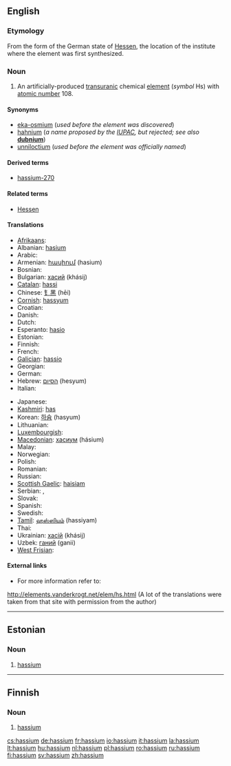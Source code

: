 {{also|Hassium}}
==English==

{{elements|Hs|bohrium|Bh|meitnerium|Mt}}

===Etymology===
From the {{etyl|la}} form of the German state of [[w:Hessen|Hessen]], the location of the institute where the element was first synthesized.

===Noun===
{{en-noun|-}}
{{wikipedia}}

# {{chemical element}} An artificially-produced [[transuranic]] chemical [[element]] (''symbol'' Hs) with [[atomic number]] 108.

====Synonyms====
* [[eka-osmium]] (''used before the element was discovered'')
* [[hahnium]] (''a name proposed by the [[w:IUPAC|IUPAC]], but rejected; see also'' '''[[dubnium]]''')
* [[unniloctium]] (''used before the element was officially named'')

====Derived terms====
* [[hassium-270]]

====Related terms====
* [[w:Hessen|Hessen]]

====Translations====
{{trans-top|chemical element with atomic number 108}}
* [[Afrikaans]]: {{t-|af|hassium|xs=Afrikaans}}
* Albanian: [[hasium]]
* Arabic: {{t|ar|هسيوم|m|tr=hásyum|sc=Arab}}
* Armenian: [[հասիում]] (hasium)
* Bosnian: {{t-|bs|hassij}}
* Bulgarian: [[хасий]] (khásij) {{m}}
* [[Catalan]]: [[hassi]]
* Chinese: [[钅黑]] (hēi)
* [[Cornish]]: [[hassyum]]
* Croatian: {{t-|hr|hassij}}
* Danish: {{t-|da|hassium}}
* Dutch: {{t+|nl|hassium|n}}
* Esperanto: [[hasio]]
* Estonian: {{t-|et|hassium}}
* Finnish: {{t+|fi|hassium}}
* French: {{t+|fr|hassium|m}}
* [[Galician]]: [[hassio]]
* Georgian: {{t|ka|ჰასიუმი|tr=hasiumi|xs=Georgian}}
* German: {{t+|de|Hassium|n}}
* Hebrew: [[הסיום]] (hesyum)
* Italian: {{t-|it|hassio|m}}
{{trans-mid}}
* Japanese: {{t+|ja|ハッシウム|tr=hasshiumu|sc=Jpan}}
* [[Kashmiri]]: [[has#Kashmiri|has]]
* Korean: [[하슘]] (hasyum)
* Lithuanian: {{t+|lt|hasis|xs=Lithuanian}}
* [[Luxembourgish]]: {{t-|lb|hassium|xs=Luxembourgish}}
* [[Macedonian]]: [[хасиум]] (hásium) {{m}}
* Malay: {{t-|ms|hassium|xs=Malay}}
* Norwegian: {{t-|no|hassium}}
* Polish: {{t+|pl|has|m}}
* Romanian: {{t+|ro|hassiu|n}}
* Russian: {{t-|ru|хассий|m|tr=khássij|sc=Cyrl}}
* [[Scottish Gaelic]]: [[haisiam]]
* Serbian: {{t|sr|хасиjум|m|sc=Cyrl}}, {{t|sr|hasijum|m}}
* Slovak: {{t-|sk|hassium}}
* Spanish: {{t+|es|hassio|m}}
* Swedish: {{t+|sv|hassium}}
* [[Tamil]]: [[ஹஸ்ஸியம்]] (hassiyam)
* Thai: {{t|th|แฮลเชียม|tr=haessiam|sc=Thai|xs=Thai}}
* Ukrainian: [[хасiй]] (khásij) {{m}}
* Uzbek: [[ганий]] (ganii)
* [[West Frisian]]: {{t-|fy|hassium|xs=West Frisian}}
{{trans-bottom}}

====External links====
* For more information refer to:
http://elements.vanderkrogt.net/elem/hs.html
(A lot of the translations were taken from that site with permission from the author)

----

==Estonian==

===Noun===
{{infl|et|noun}}

# {{chemical element|lang=et}} [[#English|hassium]]

----

==Finnish==
{{wikipedia|lang=fi}}

===Noun===
{{fi-noun}}

# {{chemical element|lang=fi}} [[#English|hassium]]

[[cs:hassium]]
[[de:hassium]]
[[fr:hassium]]
[[io:hassium]]
[[it:hassium]]
[[la:hassium]]
[[lt:hassium]]
[[hu:hassium]]
[[nl:hassium]]
[[pl:hassium]]
[[ro:hassium]]
[[ru:hassium]]
[[fi:hassium]]
[[sv:hassium]]
[[zh:hassium]]